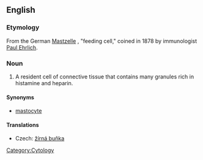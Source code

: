 ==English==

===Etymology===

From the German [[Mastzelle]] {{f}}, "feeding cell," coined in 1878 by immunologist [[w:Paul Ehrlich|Paul Ehrlich]].

===Noun===
{{en-noun|sg=[[mast]] [[cell]]}}
{{wikipedia}}
# A resident cell of connective tissue that contains many granules rich in histamine and heparin.

====Synonyms====
*[[mastocyte]]

====Translations====
{{trans-top|cell}}
*Czech: [[žírná buňka]] {{f}}
{{trans-mid}}
{{trans-bottom}}

[[Category:Cytology]]